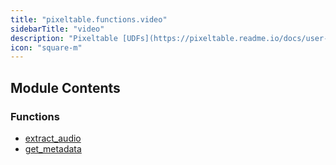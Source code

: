 ```yaml
---
title: "pixeltable.functions.video"
sidebarTitle: "video"
description: "Pixeltable [UDFs](https://pixeltable.readme.io/docs/user-defined-functions-udfs) for `VideoType`."
icon: "square-m"
---
```

## Module Contents

### Functions

- [extract_audio](./extract_audio)
- [get_metadata](./get_metadata)

